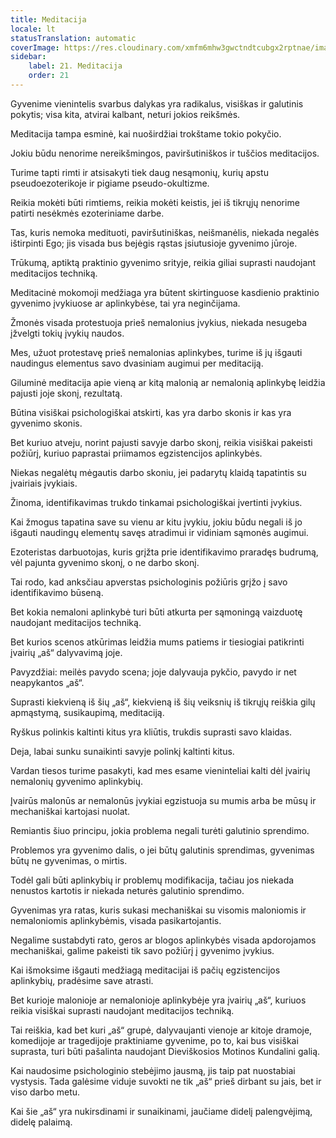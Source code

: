 ```yaml
---
title: Meditacija
locale: lt
statusTranslation: automatic
coverImage: https://res.cloudinary.com/xmfm6mhw3gwctndtcubgx2rptnae/image/upload/v1741354419/small_cover_la_gran_rebelion_28716e29d2.webp
sidebar:
    label: 21. Meditacija
    order: 21
---
```

Gyvenime vienintelis svarbus dalykas yra radikalus, visiškas ir galutinis pokytis; visa kita, atvirai kalbant, neturi jokios reikšmės.

Meditacija tampa esminė, kai nuoširdžiai trokštame tokio pokyčio.

Jokiu būdu nenorime nereikšmingos, paviršutiniškos ir tuščios meditacijos.

Turime tapti rimti ir atsisakyti tiek daug nesąmonių, kurių apstu pseudoezoterikoje ir pigiame pseudo-okultizme.

Reikia mokėti būti rimtiems, reikia mokėti keistis, jei iš tikrųjų nenorime patirti nesėkmės ezoteriniame darbe.

Tas, kuris nemoka medituoti, paviršutiniškas, neišmanėlis, niekada negalės ištirpinti Ego; jis visada bus bejėgis rąstas įsiutusioje gyvenimo jūroje.

Trūkumą, aptiktą praktinio gyvenimo srityje, reikia giliai suprasti naudojant meditacijos techniką.

Meditacinė mokomoji medžiaga yra būtent skirtinguose kasdienio praktinio gyvenimo įvykiuose ar aplinkybėse, tai yra neginčijama.

Žmonės visada protestuoja prieš nemalonius įvykius, niekada nesugeba įžvelgti tokių įvykių naudos.

Mes, užuot protestavę prieš nemalonias aplinkybes, turime iš jų išgauti naudingus elementus savo dvasiniam augimui per meditaciją.

Giluminė meditacija apie vieną ar kitą malonią ar nemalonią aplinkybę leidžia pajusti joje skonį, rezultatą.

Būtina visiškai psichologiškai atskirti, kas yra darbo skonis ir kas yra gyvenimo skonis.

Bet kuriuo atveju, norint pajusti savyje darbo skonį, reikia visiškai pakeisti požiūrį, kuriuo paprastai priimamos egzistencijos aplinkybės.

Niekas negalėtų mėgautis darbo skoniu, jei padarytų klaidą tapatintis su įvairiais įvykiais.

Žinoma, identifikavimas trukdo tinkamai psichologiškai įvertinti įvykius.

Kai žmogus tapatina save su vienu ar kitu įvykiu, jokiu būdu negali iš jo išgauti naudingų elementų savęs atradimui ir vidiniam sąmonės augimui.

Ezoteristas darbuotojas, kuris grįžta prie identifikavimo praradęs budrumą, vėl pajunta gyvenimo skonį, o ne darbo skonį.

Tai rodo, kad anksčiau apverstas psichologinis požiūris grįžo į savo identifikavimo būseną.

Bet kokia nemaloni aplinkybė turi būti atkurta per sąmoningą vaizduotę naudojant meditacijos techniką.

Bet kurios scenos atkūrimas leidžia mums patiems ir tiesiogiai patikrinti įvairių „aš“ dalyvavimą joje.

Pavyzdžiai: meilės pavydo scena; joje dalyvauja pykčio, pavydo ir net neapykantos „aš“.

Suprasti kiekvieną iš šių „aš“, kiekvieną iš šių veiksnių iš tikrųjų reiškia gilų apmąstymą, susikaupimą, meditaciją.

Ryškus polinkis kaltinti kitus yra kliūtis, trukdis suprasti savo klaidas.

Deja, labai sunku sunaikinti savyje polinkį kaltinti kitus.

Vardan tiesos turime pasakyti, kad mes esame vieninteliai kalti dėl įvairių nemalonių gyvenimo aplinkybių.

Įvairūs malonūs ar nemalonūs įvykiai egzistuoja su mumis arba be mūsų ir mechaniškai kartojasi nuolat.

Remiantis šiuo principu, jokia problema negali turėti galutinio sprendimo.

Problemos yra gyvenimo dalis, o jei būtų galutinis sprendimas, gyvenimas būtų ne gyvenimas, o mirtis.

Todėl gali būti aplinkybių ir problemų modifikacija, tačiau jos niekada nenustos kartotis ir niekada neturės galutinio sprendimo.

Gyvenimas yra ratas, kuris sukasi mechaniškai su visomis maloniomis ir nemaloniomis aplinkybėmis, visada pasikartojantis.

Negalime sustabdyti rato, geros ar blogos aplinkybės visada apdorojamos mechaniškai, galime pakeisti tik savo požiūrį į gyvenimo įvykius.

Kai išmoksime išgauti medžiagą meditacijai iš pačių egzistencijos aplinkybių, pradėsime save atrasti.

Bet kurioje malonioje ar nemalonioje aplinkybėje yra įvairių „aš“, kuriuos reikia visiškai suprasti naudojant meditacijos techniką.

Tai reiškia, kad bet kuri „aš“ grupė, dalyvaujanti vienoje ar kitoje dramoje, komedijoje ar tragedijoje praktiniame gyvenime, po to, kai bus visiškai suprasta, turi būti pašalinta naudojant Dieviškosios Motinos Kundalini galią.

Kai naudosime psichologinio stebėjimo jausmą, jis taip pat nuostabiai vystysis. Tada galėsime viduje suvokti ne tik „aš“ prieš dirbant su jais, bet ir viso darbo metu.

Kai šie „aš“ yra nukirsdinami ir sunaikinami, jaučiame didelį palengvėjimą, didelę palaimą.

